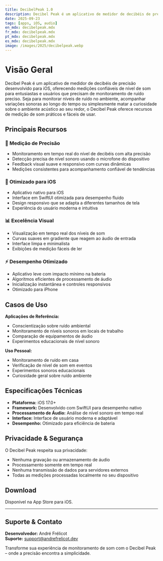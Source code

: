```yaml
---
title: DecibelPeak 1.0
description: Decibel Peak é um aplicativo de medidor de decibéis de precisão desenvolvido para iOS, oferecendo medições confiáveis de nível de som para entusiastas e usuários que precisam de monitoramento de ruído preciso.
date: 2025-09-23
tags: [apps, iOS, audio]
en_mdx: decibelpeak.mdx
fr_mdx: decibelpeak.mdx
pt_mdx: decibelpeak.mdx
es_mdx: decibelpeak.mdx
image: /images/2025/decibelpeak.webp
---
```


<ThemeImage
  lightSrc="/images/2025/decibelpeak.webp"
  darkSrc="/images/2025/decibelpeak.webp"
  alt="Captura de tela do aplicativo Decibel Peak"
  width={800}
  height={600}
  priority={true}
/>

# Visão Geral

Decibel Peak é um aplicativo de medidor de decibéis de precisão desenvolvido para iOS, oferecendo medições confiáveis de nível de som para entusiastas e usuários que precisam de monitoramento de ruído preciso. Seja para monitorar níveis de ruído no ambiente, acompanhar variações sonoras ao longo do tempo ou simplesmente matar a curiosidade sobre o ambiente acústico ao seu redor, o Decibel Peak oferece recursos de medição de som práticos e fáceis de usar.

## Principais Recursos

### 🎯 Medição de Precisão
- Monitoramento em tempo real do nível de decibéis com alta precisão  
- Detecção precisa de nível sonoro usando o microfone do dispositivo  
- Feedback visual suave e responsivo com curvas dinâmicas  
- Medições consistentes para acompanhamento confiável de tendências  

### 📱 Otimizado para iOS
- Aplicativo nativo para iOS  
- Interface em SwiftUI otimizada para desempenho fluido  
- Design responsivo que se adapta a diferentes tamanhos de tela  
- Experiência do usuário moderna e intuitiva  

### 📊 Excelência Visual
- Visualização em tempo real dos níveis de som  
- Curvas suaves em gradiente que reagem ao áudio de entrada  
- Interface limpa e minimalista  
- Exibições de medição fáceis de ler  

### ⚡ Desempenho Otimizado
- Aplicativo leve com impacto mínimo na bateria  
- Algoritmos eficientes de processamento de áudio  
- Inicialização instantânea e controles responsivos  
- Otimizado para iPhone  

## Casos de Uso

**Aplicações de Referência:**  
- Conscientização sobre ruído ambiental  
- Monitoramento de níveis sonoros em locais de trabalho  
- Comparação de equipamentos de áudio  
- Experimentos educacionais de nível sonoro  

**Uso Pessoal:**  
- Monitoramento de ruído em casa  
- Verificação de nível de som em eventos  
- Experimentos sonoros educacionais  
- Curiosidade geral sobre ruído ambiente  

## Especificações Técnicas

- **Plataforma:** iOS 17.0+  
- **Framework:** Desenvolvido com SwiftUI para desempenho nativo  
- **Processamento de Áudio:** Análise de nível sonoro em tempo real  
- **Interface:** Interface de usuário moderna e adaptável  
- **Desempenho:** Otimizado para eficiência de bateria  

## Privacidade & Segurança

O Decibel Peak respeita sua privacidade:  
- Nenhuma gravação ou armazenamento de áudio  
- Processamento somente em tempo real  
- Nenhuma transmissão de dados para servidores externos  
- Todas as medições processadas localmente no seu dispositivo  

## Download

Disponível na App Store para iOS.  

<AppStoreLink href="https://apps.apple.com/app/decibelpeak/id6752702602" />

---

## Suporte & Contato
**Desenvolvedor:** André Frélicot  
**Suporte:** support@andrefrelicot.dev  

Transforme sua experiência de monitoramento de som com o Decibel Peak – onde a precisão encontra a simplicidade.
